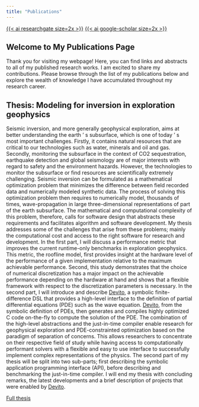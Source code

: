 ```yaml
---
title: "Publications"
---
```


[{{< ai researchgate size=2x >}}](https://www.researchgate.net/profile/Mathias-Louboutin) [{{< ai google-scholar size=2x >}}](https://scholar.google.com/citations?user=RGVC664AAAAJ&hl=en) 

## Welcome to My Publications Page

Thank you for visiting my webpage! Here, you can find links and abstracts to all of my published research works. I am excited to share my contributions. Please browse through the list of my publications below and explore the wealth of knowledge I have accumulated throughout my research career.


## Thesis: Modeling for inversion in exploration geophysics

Seismic inversion, and more generally geophysical exploration, aims at better understanding the earth ' s subsurface, which is one of today ' s most important challenges. Firstly, it contains natural resources that are critical to our technologies such as water, minerals and oil and gas. Secondly, monitoring the subsurface in the context of CO2 sequestration, earthquake detection and global seismology are of major interests with regard to safety and the environment hazards. However, the technologies to monitor the subsurface or find resources are scientifically extremely challenging. Seismic inversion can be formulated as a mathematical optimization problem that minimizes the difference between field recorded data and numerically modeled synthetic data. The process of solving this optimization problem then requires to numerically model, thousands of times, wave-propagation in large three-dimensional representations of part of the earth subsurface. The mathematical and computational complexity of this problem, therefore, calls for software design that abstracts these requirements and facilitates algorithm and software development. My thesis addresses some of the challenges that arise from these problems; mainly the computational cost and access to the right software for research and development. In the first part, I will discuss a performance metric that improves the current runtime-only benchmarks in exploration geophysics. This metric, the roofline model, first provides insight at the hardware level of the performance of a given implementation relative to the maximum achievable performance. Second, this study demonstrates that the choice of numerical discretization has a major impact on the achievable performance depending on the hardware at hand and shows that a flexible framework with respect to the discretization parameters is necessary. In the second part, I will introduce and describe [Devito], a symbolic finite-difference DSL that provides a high-level interface to the definition of partial differential equations (PDE) such as the wave equation. [Devito], from the symbolic definition of PDEs, then generates and compiles highly optimized C code on-the-fly to compute the solution of the PDE. The combination of the high-level abstractions and the just-in-time compiler enable research for geophysical exploration and PDE-constrainted optimization based on the paradigm of separation of concerns. This allows researchers to concentrate on their respective field of study while having access to computationally performant solvers with a flexible and easy to use interface to successfully implement complex representations of the physics. The second part of my thesis will be split into two sub-parts; first describing the symbolic application programming interface (API), before describing and benchmarking the just-in-time compiler. I will end my thesis with concluding remarks, the latest developments and a brief description of projects that were enabled by [Devito].

[Full thesis](https://smartech.gatech.edu/handle/1853/62766)

[Devito]:https://github.com/devitocodes/devito
